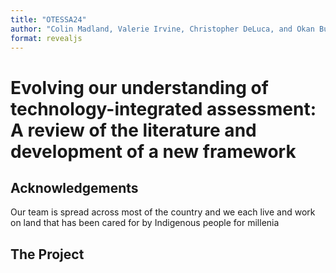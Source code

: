 ```yaml
---
title: "OTESSA24"
author: "Colin Madland, Valerie Irvine, Christopher DeLuca, and Okan Bulut"
format: revealjs
---
```


# Evolving our understanding of technology-integrated assessment: A review of the literature and development of a new framework

## Acknowledgements

Our team is spread across most of the country and we each live and work on land that has been cared for by Indigenous people for millenia

## The Project
